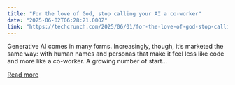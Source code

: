 ```yaml
---
title: "For the love of God, stop calling your AI a co-worker"
date: "2025-06-02T06:28:21.000Z"
link: "https://techcrunch.com/2025/06/01/for-the-love-of-god-stop-calling-your-ai-a-co-worker/"
---
```


Generative AI comes in many forms. Increasingly, though, it’s marketed the same way: with human names and personas that make it feel less like code and more like a co-worker. A growing number of start...

[Read more](https://techcrunch.com/2025/06/01/for-the-love-of-god-stop-calling-your-ai-a-co-worker/)
